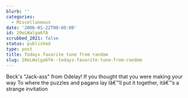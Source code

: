 ```yaml
---
blurb: ''
categories:
  - Miscellaneous
date: '2006-01-22T00:00:00'
id: 20eLWalga6fA
scrubbed_2021: false
status: published
type: post
title: Todays favorite tune from random
slug: 20eLWalga6fA--todays-favorite-tune-from-random
---
```


Beck's "Jack-ass" from Odelay! If you thought that you were making
your way To where the puzzles and pagans lay Iâ€™ll put it
together, itâ€™s a strange invitation
